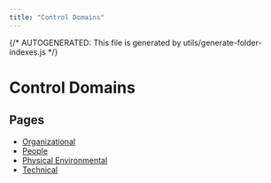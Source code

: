 ```yaml
---
title: "Control Domains"
---
```


{/* AUTOGENERATED: This file is generated by utils/generate-folder-indexes.js */}

# Control Domains

## Pages

- [Organizational](/opsec/control-domains/organizational)
- [People](/opsec/control-domains/people)
- [Physical Environmental](/opsec/control-domains/physical-environmental)
- [Technical](/opsec/control-domains/technical)
